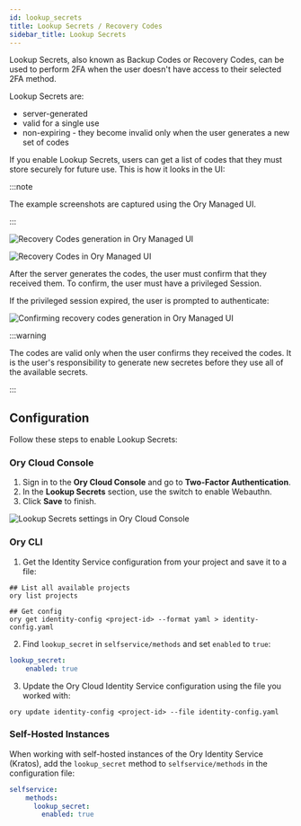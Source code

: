 ```yaml
---
id: lookup_secrets
title: Lookup Secrets / Recovery Codes
sidebar_title: Lookup Secrets
---
```


Lookup Secrets, also known as Backup Codes or Recovery Codes, can be used to perform
2FA when the user doesn't have access to their selected 2FA method.

Lookup Secrets are:

- server-generated
- valid for a single use
- non-expiring - they become invalid only when the user generates a new set of
  codes

If you enable Lookup Secrets, users can get a list of codes that they must store securely
for future use. This is how it looks in the UI:

:::note

The example screenshots are captured using the Ory Managed UI.

:::

![Recovery Codes generation in Ory Managed UI](../_static/mfa/6.png)

![Recovery Codes in Ory Managed UI](../_static/mfa/7.png)

After the server generates the codes, the user must confirm that they received them. To confirm,
the user must have a privileged Session.

If the privileged session expired, the user is prompted to authenticate:

![Confirming recovery codes generation in Ory Managed UI](../_static/mfa/8.png)

:::warning

The codes are valid only when the user confirms they received the codes.
It is the user's responsibility to generate new secretes before they use
all of the available secrets.

:::

## Configuration

Follow these steps to enable Lookup Secrets:

### Ory Cloud Console

1. Sign in to the **Ory Cloud Console** and go to **Two-Factor Authentication**.
2. In the **Lookup Secrets** section, use the switch to enable Webauthn.
3. Click **Save** to finish.

![Lookup Secrets settings in Ory Cloud Console](../_static/mfa/9.png)

### Ory CLI

1. Get the Identity Service configuration from your project
and save it to a file:

  ```shell
  ## List all available projects
  ory list projects

  ## Get config
  ory get identity-config <project-id> --format yaml > identity-config.yaml
  ```

2. Find `lookup_secret` in `selfservice/methods` and set `enabled` to `true`:

  ```yaml title="identity-config.yaml"
  lookup_secret:
      enabled: true
  ```

3. Update the Ory Cloud Identity Service configuration using the file you worked
   with:

  ```shell
  ory update identity-config <project-id> --file identity-config.yaml
  ```

### Self-Hosted Instances

When working with self-hosted instances of the Ory Identity Service (Kratos), add the
`lookup_secret` method to `selfservice/methods` in the configuration file:

```yaml title="kratos.config.yml"
selfservice:
    methods:
      lookup_secret:
        enabled: true
```
